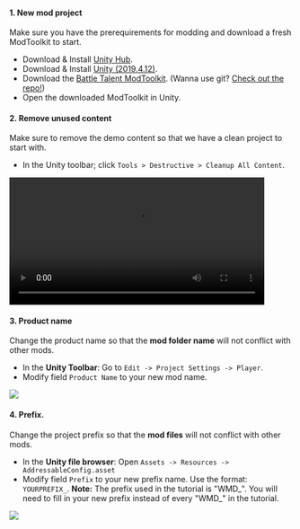 #### 1. New mod project
Make sure you have the prerequirements for modding and download a fresh ModToolkit to start.

* Download & Install [Unity Hub](https://unity3d.com/get-unity/download).
* Download & Install [Unity (2019.4.12)](https://unity3d.com/unity/whats-new/2019.4.12).
* Download the [Battle Talent ModToolkit](https://github.com/BattleTalent/BTModToolkit/archive/refs/heads/master.zip). (Wanna use git? [Check out the repo!](https://github.com/BattleTalent/BTModToolkit))
* Open the downloaded ModToolkit in Unity.

#### 2. Remove unused content
Make sure to remove the demo content so that we have a clean project to start with.

* In the Unity toolbar; click `Tools > Destructive > Cleanup All Content`.

<video controls width="90%">
  <source src="/community-docs/videos/clear_all_content.mp4"/>
</video>

#### 3. Product name
Change the product name so that the **mod folder name** will not conflict with other mods.

* In the **Unity Toolbar**: Go to `Edit -> Project Settings -> Player`.
* Modify field `Product Name` to your new mod name.

![](./images/build/productname.png)

#### 4. Prefix.
Change the project prefix so that the **mod files** will not conflict with other mods.

* In the **Unity file browser**: Open `Assets -> Resources -> AddressableConfig.asset`
* Modify field `Prefix` to your new prefix name. Use the format: `YOURPREFIX_`.
**Note:** The prefix used in the tutorial is "WMD\_". You will need to fill in your new prefix instead of every "WMD\_" in the tutorial. 

![](./images/build/addressable.png)
